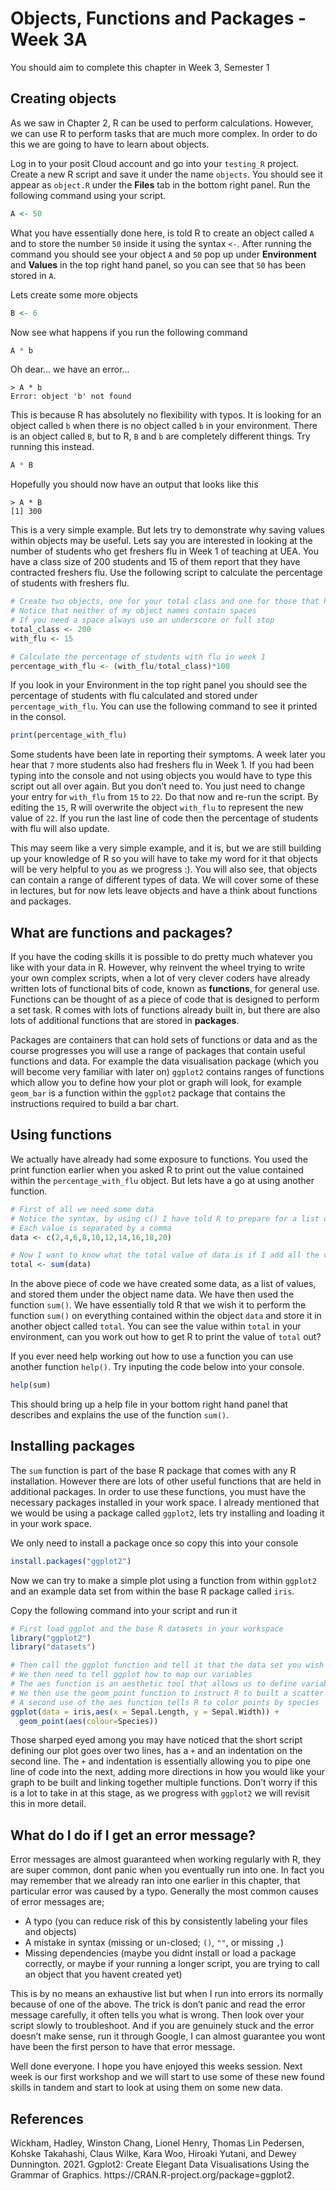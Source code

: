 # Objects, Functions and Packages - Week 3A

You should aim to complete this chapter in Week 3, Semester 1

## Creating objects 

As we saw in Chapter 2, R can be used to perform calculations. However, we can use R to perform tasks that are much more complex. In order to do this we are going to have to learn about objects. 

Log in to your posit Cloud account and go into your `testing_R` project. Create a new R script and save it under the name `objects`. You should see it appear as `object.R` under the __Files__ tab in the bottom right panel. Run the following command using your script.

```r
A <- 50
```

What you have essentially done here, is told R to create an object called `A` and to store the number `50` inside it using the syntax `<-`. After running the command you should see your object `A` and `50` pop up under __Environment__ and __Values__ in the top right hand panel, so you can see that `50` has been stored in `A`.

Lets create some more objects

```r
B <- 6
```

Now see what happens if you run the following command

```r
A * b
```

Oh dear... we have an error...

```
> A * b
Error: object 'b' not found
```

This is because R has absolutely no flexibility with typos. It is looking for an object called `b` when there is no object called `b` in your environment. There is an object called `B`, but to R, `B` and `b` are completely different things. Try running this instead. 

```r
A * B
```

Hopefully you should now have an output that looks like this 

```
> A * B
[1] 300
```

This is a very simple example. But lets try to demonstrate why saving values within objects may be useful. Lets say you are interested in looking at the number of students who get freshers flu in Week 1 of teaching at UEA. You have a class size of 200 students and 15 of them report that they have contracted freshers flu. Use the following script to calculate the percentage of students with freshers flu. 

```r
# Create two objects, one for your total class and one for those that have flu
# Notice that neither of my object names contain spaces
# If you need a space always use an underscore or full stop
total_class <- 200
with_flu <- 15

# Calculate the percentage of students with flu in week 1
percentage_with_flu <- (with_flu/total_class)*100
```

If you look in your Environment in the top right panel you should see the percentage of students with flu calculated and stored under `percentage_with_flu`. You can use the following command to see it printed in the consol.

```r
print(percentage_with_flu)
```


Some students have been late in reporting their symptoms. A week later you hear that `7` more students also had freshers flu in Week 1. If you had been typing into the console and not using objects you would have to type this script out all over again. But you don't need to. You just need to change your entry for `with_flu` from `15` to `22`. Do that now and re-run the script. By editing the `15`, R will overwrite the object `with_flu` to represent the new value of `22`. If you run the last line of code then the percentage of students with flu will also update. 

This may seem like a very simple example, and it is, but we are still building up your knowledge of R so you will have to take my word for it that objects will be very helpful to you as we progress :). You will also see, that objects can contain a range of different types of data. We will cover some of these in lectures, but for now lets leave objects and have a think about functions and packages. 

## What are functions and packages?

If you have the coding skills it is possible to do pretty much whatever you like with your data in R. However, why reinvent the wheel trying to write your own complex scripts, when a lot of very clever coders have already written lots of functional bits of code, known as __functions__, for general use. Functions can be thought of as a piece of code that is designed to perform a set task. R comes with lots of functions already built in, but there are also lots of additional functions that are stored in __packages__.

Packages are containers that can hold sets of functions or data and as the course progresses you will use a range of packages that contain useful functions and data. For example the data visualisation package (which you will become very familiar with later on) `ggplot2` contains ranges of functions which allow you to define how your plot or graph will look, for example `geom_bar` is a function within the `ggplot2` package that contains the instructions required to build a bar chart. 

## Using functions

We actually have already had some exposure to functions. You used the print function earlier when you asked R to print out the value contained within the `percentage_with_flu` object. But lets have a go at using another function. 

```r
# First of all we need some data
# Notice the syntax, by using c() I have told R to prepare for a list of values
# Each value is separated by a comma
data <- c(2,4,6,8,10,12,14,16,18,20)

# Now I want to know what the total value of data is if I add all the values stored within it together
total <- sum(data)
```

In the above piece of code we have created some data, as a list of values, and stored them under the object name data. We have then used the function `sum()`. We have essentially told R that we wish it to perform the function `sum()` on everything contained within the object `data` and store it in another object called `total`. You can see the value within `total` in your environment, can you work out how to get R to print the value of `total` out?

If you ever need help working out how to use a function you can use another function `help()`. Try inputing the code below into your console.

```r
help(sum)
```

This should bring up a help file in your bottom right hand panel that describes and explains the use of the function `sum()`.

## Installing packages

The `sum` function is part of the base R package that comes with any R installation. However there are lots of other useful functions that are held in additional packages. In order to use these functions, you must have the necessary packages installed in your work space. I already mentioned that we would be using a package called `ggplot2`, lets try installing and loading it in your work space. 

We only need to install a package once so copy this into your console

```r
install.packages("ggplot2")
```

Now we can try to make a simple plot using a function from within `ggplot2` and an example data set from within the base R package called `iris`. 

Copy the following command into your script and run it

```r
# First load ggplot and the base R datasets in your workspace
library("ggplot2")
library("datasets")

# Then call the ggplot function and tell it that the data set you wish to use is calles iris
# We then need to tell ggplot how to map our variables
# The aes function is an aesthetic tool that allows us to define variables for the x and y axes
# We then use the geom_point function to instruct R to built a scatter plot
# A second use of the aes function tells R to color points by species
ggplot(data = iris,aes(x = Sepal.Length, y = Sepal.Width)) + 
  geom_point(aes(colour=Species)) 
```

Those sharped eyed among you may have noticed that the short script defining our plot goes over two lines, has a `+` and an indentation on the second line. The `+` and indentation is essentially allowing you to pipe one line of code into the next, adding more directions in how you would like your graph to be built and linking together multiple functions. Don't worry if this is a lot to take in at this stage, as we progress with `ggplot2` we will revisit this in more detail. 

## What do I do if I get an error message?

Error messages are almost guaranteed when working regularly with R, they are super common, dont panic when you eventually run into one. In fact you may remember that we already ran into one earlier in this chapter, that particular error was caused by a typo. Generally the most common causes of error messages are;

* A typo (you can reduce risk of this by consistently labeling your files and objects)
* A mistake in syntax (missing or un-closed; `()`, `""`, or missing `,`)
* Missing dependencies (maybe you didnt install or load a package correctly, or maybe if your running a longer script, you are trying to call an object that you havent created yet)

This is by no means an exhaustive list but when I run into errors its normally because of one of the above. The trick is don't panic and read the error message carefully, it often tells you what is wrong. Then look over your script slowly to troubleshoot. And if you are genuinely stuck and the error doesn't make sense, run it through Google, I can almost guarantee you wont have been the first person to have that error message. 

Well done everyone. I hope you have enjoyed this weeks session. Next week is our first workshop and we will start to use some of these new found skills in tandem and start to look at using them on some new data. 

## References

Wickham, Hadley, Winston Chang, Lionel Henry, Thomas Lin Pedersen, Kohske Takahashi, Claus Wilke, Kara Woo, Hiroaki Yutani, and Dewey Dunnington. 2021. Ggplot2: Create Elegant Data Visualisations Using the Grammar of Graphics. https://CRAN.R-project.org/package=ggplot2.







